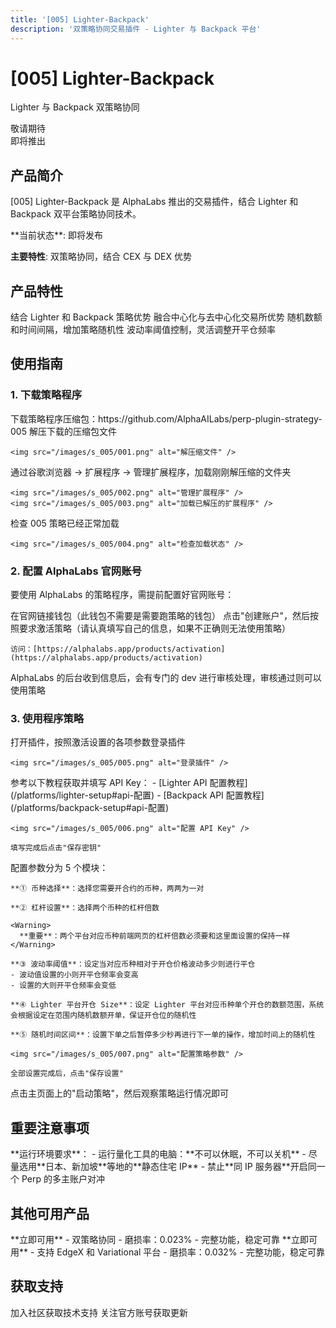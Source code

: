```yaml
---
title: '[005] Lighter-Backpack'
description: '双策略协同交易插件 - Lighter 与 Backpack 平台'
---
```


<div className="product-hero">
  <h1 className="hero-title">[005] Lighter-Backpack</h1>
  <p className="hero-subtitle">Lighter 与 Backpack 双策略协同</p>
  <div className="hero-date">
    <div className="date-box">敬请期待</div>
    <div className="date-label">即将推出</div>
  </div>
</div>

## 产品简介

[005] Lighter-Backpack 是 AlphaLabs 推出的交易插件，结合 Lighter 和 Backpack 双平台策略协同技术。

<Info>
  **当前状态**: 即将发布

  **主要特性**: 双策略协同，结合 CEX 与 DEX 优势
</Info>

## 产品特性

<CardGroup cols={2}>
  <Card title="双策略协同" icon="merge">
    结合 Lighter 和 Backpack 策略优势
  </Card>
  <Card title="CEX + DEX" icon="coins">
    融合中心化与去中心化交易所优势
  </Card>
  <Card title="智能随机" icon="brain">
    随机数额和时间间隔，增加策略随机性
  </Card>
  <Card title="风险控制" icon="shield">
    波动率阈值控制，灵活调整开平仓频率
  </Card>
</CardGroup>

## 使用指南

### 1. 下载策略程序

<Steps>
  <Step title="下载压缩包">
    下载策略程序压缩包：https://github.com/AlphaAILabs/perp-plugin-strategy-005
  </Step>

  <Step title="解压缩">
    解压下载的压缩包文件

    <img src="/images/s_005/001.png" alt="解压缩文件" />
  </Step>

  <Step title="加载扩展程序">
    通过谷歌浏览器 → 扩展程序 → 管理扩展程序，加载刚刚解压缩的文件夹

    <img src="/images/s_005/002.png" alt="管理扩展程序" />
    <img src="/images/s_005/003.png" alt="加载已解压的扩展程序" />
  </Step>

  <Step title="检查加载状态">
    检查 005 策略已经正常加载

    <img src="/images/s_005/004.png" alt="检查加载状态" />
  </Step>
</Steps>

### 2. 配置 AlphaLabs 官网账号

要使用 AlphaLabs 的策略程序，需提前配置好官网账号：

<Steps>
  <Step title="连接钱包">
    在官网链接钱包（此钱包不需要是需要跑策略的钱包）
  </Step>

  <Step title="创建账户">
    点击"创建账户"，然后按照要求激活策略（请认真填写自己的信息，如果不正确则无法使用策略）

    访问：[https://alphalabs.app/products/activation](https://alphalabs.app/products/activation)
  </Step>

  <Step title="等待审核">
    AlphaLabs 的后台收到信息后，会有专门的 dev 进行审核处理，审核通过则可以使用策略
  </Step>
</Steps>

### 3. 使用程序策略

<Steps>
  <Step title="登录插件">
    打开插件，按照激活设置的各项参数登录插件

    <img src="/images/s_005/005.png" alt="登录插件" />
  </Step>

  <Step title="配置 API Key">
    参考以下教程获取并填写 API Key：
    - [Lighter API 配置教程](/platforms/lighter-setup#api-配置)
    - [Backpack API 配置教程](/platforms/backpack-setup#api-配置)

    <img src="/images/s_005/006.png" alt="配置 API Key" />

    填写完成后点击"保存密钥"
  </Step>

  <Step title="配置策略参数">
    配置参数分为 5 个模块：

    **① 币种选择**：选择您需要开合约的币种，两两为一对

    **② 杠杆设置**：选择两个币种的杠杆倍数

    <Warning>
      **重要**：两个平台对应币种前端网页的杠杆倍数必须要和这里面设置的保持一样
    </Warning>

    **③ 波动率阈值**：设定当对应币种相对于开仓价格波动多少则进行平仓
    - 波动值设置的小则开平仓频率会变高
    - 设置的大则开平仓频率会变低

    **④ Lighter 平台开仓 Size**：设定 Lighter 平台对应币种单个开仓的数额范围，系统会根据设定在范围内随机数额开单，保证开仓位的随机性

    **⑤ 随机时间区间**：设置下单之后暂停多少秒再进行下一单的操作，增加时间上的随机性

    <img src="/images/s_005/007.png" alt="配置策略参数" />

    全部设置完成后，点击"保存设置"
  </Step>

  <Step title="启动策略">
    点击主页面上的"启动策略"，然后观察策略运行情况即可
  </Step>
</Steps>

## 重要注意事项

<Warning>
  **运行环境要求**：
  - 运行量化工具的电脑：**不可以休眠，不可以关机**
  - 尽量选用**日本、新加坡**等地的**静态住宅 IP**
  - 禁止**同 IP 服务器**开启同一个 Perp 的多主账户对冲
</Warning>

## 其他可用产品

<CardGroup cols={2}>
  <Card title="[002] Lighter-EdgeX" icon="rocket" href="/products/lighter-edgex">
    **立即可用** - 双策略协同
    - 磨损率：0.023%
    - 完整功能，稳定可靠
  </Card>

  <Card title="[001] EdgeX-Variational" icon="rocket" href="/products/edgex-variational">
    **立即可用** - 支持 EdgeX 和 Variational 平台
    - 磨损率：0.032%
    - 完整功能，稳定可靠
  </Card>
</CardGroup>

## 获取支持

<CardGroup cols={2}>
  <Card title="Telegram 群组" icon="users" href="https://t.co/ZNnay6dnxz">
    加入社区获取技术支持
  </Card>
  <Card title="X (Twitter)" icon="x-twitter" href="https://x.com/Alpha_alabs">
    关注官方账号获取更新
  </Card>
</CardGroup>
